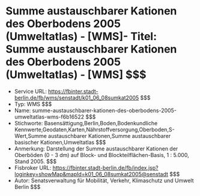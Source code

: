 # Summe austauschbarer Kationen des Oberbodens 2005 (Umweltatlas) - [WMS]- Titel: Summe austauschbarer Kationen des Oberbodens 2005 (Umweltatlas) - [WMS] $$$
- Service URL: https://fbinter.stadt-berlin.de/fb/wms/senstadt/k01_06_08sumkat2005 $$$
- Typ: WMS $$$
- Name: summe-austauschbarer-kationen-des-oberbodens-2005-umweltatlas-wms-f6b16522 $$$
- Stichworte: Basensättigung,Berlin,Boden,Bodenkundliche Kennwerte,Geodaten,Karten,Nährstoffversorgung,Oberboden,S-Wert,Summe austauschbarer Kationen,Summe austauschbarer basischer Kationen,Umweltatlas $$$
- Anmerkung: Darstellung der Summe austauschbarer Kationen der Oberböden (0 - 3 dm) auf Block- und Blockteilflächen-Basis, 1 : 5.000, Stand 2005. $$$
- Fisbroker URL: https://fbinter.stadt-berlin.de/fb/index.jsp?loginkey=showMap&mapId=k01_06_08sumkat2005@senstadt $$$
- Autor: Senatsverwaltung für Mobilität, Verkehr, Klimaschutz und Umwelt Berlin $$$
